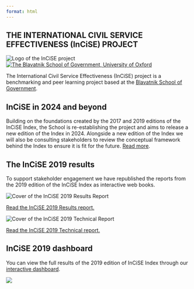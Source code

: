 ```yaml
---
format: html
---
```


:::{.site-title-block}
:::{.column-screen .site-title}
:::{.column-body-outset}
# THE INTERNATIONAL CIVIL SERVICE EFFECTIVENESS (InCiSE) PROJECT
:::
:::
```{=html}
<div class="column-body-outset logo-box">
<div class="incise-logo">
<img src="figures/incise_wordmark_white.png" alt="Logo of the InCiSE project">
</div>
<div class="bsg-logo">
<a href="http://bsg.ox.ac.uk">
<img src="figures/bsg-logo.svg" alt="The Blavatnik School of Government, University of Oxford">
</a>
</div>
</div>
```
:::

:::{.column-body-outset}

The International Civil Service Effectiveness (InCiSE) project is a
benchmarking and peer learning project based at the
[Blavatnik School of Government](https://www.bsg.ox.ac.uk/incise).

:::{.grid}
:::{.g-col-12 .g-col-md-4}
## InCiSE in 2024 and beyond
Building on the foundations created by the 2017 and 2019 editions
of the InCiSE Index, the School is re-establishing the project and aims to
release a new edition of the Index in 2024. Alongside a new edition of the
Index we will also be consulting stakeholders to review the conceptual
framework behind the Index to ensure it is fit for the future. [Read more](incise2024.qmd).
:::
:::{.g-col-12 .g-col-md-4}
## The InCiSE 2019 results
To support stakeholder engagement we have republished the reports from the
2019 edition of the InCiSE Index as interactive web books.
```{=html}
<div class="card-reports">
<div class="2019-report-results">
<img src="figures/incise2019_results_cover.png" alt="Cover of the InCiSE 2019 Results Report">
<p><a href="https://incise-project.github.io/incise2019-results/">Read the InCiSE 2019 Results report.</a></p>
</a>
</div>
<div class="2019-report-technical">
<img src="figures/incise2019_techreport_cover.png" alt="Cover of the InCiSE 2019 Technical Report">
<p><a href="https://incise-project.github.io/incise2019-techreport/">Read the InCiSE 2019 Technical report.</a></p>
</div>
</div>
```
:::
:::{.g-col-12 .g-col-md-4}
## InCiSE 2019 dashboard
You can view the full results of the 2019 edition of InCiSE Index through
our [interactive dashboard](https://incise-project.github.io/incise2019-dashboard/).

:::{.linked-img}
[![](figures/incise-dashboard.png)](https://incise-project.github.io/incise2019-dashboard/)
:::

:::
:::

:::
